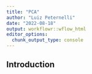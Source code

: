 ```yaml
---
title: "PCA"
author: "Luiz Peternelli"
date: "2022-08-18"
output: workflowr::wflow_html
editor_options:
  chunk_output_type: console
---
```


## Introduction

```r

```

